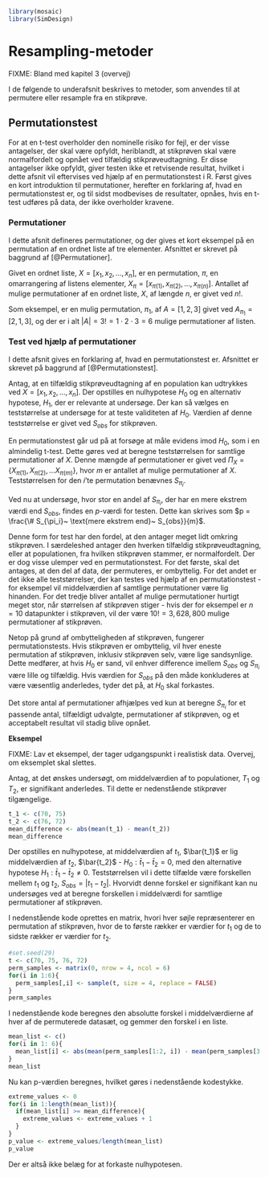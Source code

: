 ```r
library(mosaic)
library(SimDesign)
```
# Resampling-metoder

FIXME: Bland med kapitel 3 (overvej)

I de følgende to underafsnit beskrives to metoder, som anvendes til at permutere eller resample fra en stikprøve.  

## Permutationstest

For at en t-test overholder den nominelle risiko for fejl, er der visse antagelser, der skal være opfyldt, heriblandt, at stikprøven skal være normalfordelt og opnået ved tilfældig stikprøveudtagning. Er disse antagelser ikke opfyldt, giver testen ikke et retvisende resultat, hvilket i dette afsnit vil eftervises ved hjælp af en permutationstest i R. Først gives en kort introduktion til permutationer, herefter en forklaring af, hvad en permutationstest er, og til sidst modbevises de resultater, opnåes, hvis en t-test udføres på data, der ikke overholder kravene.

### Permutationer

I dette afsnit defineres permutationer, og der gives et kort eksempel på en permutation af en ordnet liste af tre elementer. Afsnittet er skrevet på baggrund af [@Permutationer].

Givet en ordnet liste, $X = [x_1, x_2, \ldots, x_n ]$, er en permutation, $\pi$, en omarrangering af listens elementer, $X_\pi = [x_{\pi(1)}, x_{\pi(2)}, \ldots, x_{\pi(n)}]$. Antallet af mulige permutationer af en ordnet liste, $X$, af længde $n$, er givet ved $n!$.

Som eksempel, er en mulig permutation, $\pi_1$, af $A = [1, 2, 3]$ givet ved $A_{\pi_1} = [2, 1, 3]$, og der er i alt $|A| = 3! = 1 \cdot 2 \cdot 3 = 6$ mulige permutationer af listen. 

### Test ved hjælp af permutationer

I dette afsnit gives en forklaring af, hvad en permutationstest er. Afsnittet er skrevet på baggrund af [@Permutationstest].

Antag, at en tilfældig stikprøveudtagning af en population kan udtrykkes ved $X = [x_1, x_2, \ldots, x_n]$. Der opstilles en nulhypotese $H_0$ og en alternativ hypotese, $H_1$, der er relevante at undersøge. Der kan så vælges en teststørrelse at undersøge for at teste validiteten af $H_0$. Værdien af denne teststørrelse er givet ved $S_{obs}$ for stikprøven.

En permutationstest går ud på at forsøge at måle evidens imod $H_0$, som i en almindelig t-test. Dette gøres ved at beregne teststørrelsen for samtlige permutationer af $X$. Denne mængde af permutationer er givet ved $\Pi_X = \{X_{\pi(1)}, X_{\pi(2)}, \ldots X_{\pi(m)} \}$, hvor $m$ er antallet af mulige permutationer af $X$. Teststørrelsen for den $i$'te permutation benævnes $S_{\pi_i}$.

Ved nu at undersøge, hvor stor en andel af $S_{\pi_i}$, der har en mere ekstrem værdi end $S_{obs}$, findes en _p_-værdi for testen. Dette kan skrives som $p = \frac{\# S_{\pi_i}~ \text{mere ekstrem end}~ S_{obs}}{m}$.

Denne form for test har den fordel, at den antager meget lidt omkring stikprøven. I særdeleshed antager den hverken tilfældig stikprøveudtagning, eller at populationen, fra hvilken stikprøven stammer, er normalfordelt. Der er dog visse ulemper ved en permutationstest. For det første, skal det antages, at den del af data, der permuteres, er ombyttelig. For det andet er det ikke alle teststørrelser, der kan testes ved hjælp af en permutationstest - for eksempel vil middelværdien af samtlige permutationer være lig hinanden. For det tredje bliver antallet af mulige permutationer hurtigt meget stor, når størrelsen af stikprøven stiger - hvis der for eksempel er $n = 10$ datapunkter i stikprøven, vil der være $10! = 3,628,800$ mulige permutationer af stikprøven.

Netop på grund af ombytteligheden af stikprøven, fungerer permutationstests. Hvis stikprøven er ombyttelig, vil hver eneste permutation af stikprøven, inklusiv stikprøven selv, være lige sandsynlige. Dette medfører, at hvis $H_0$ er sand, vil enhver difference imellem $S_{obs}$ og $S_{\pi_i}$ være lille og tilfældig. Hvis værdien for $S_{obs}$ på den måde konkluderes at være væsentlig anderledes, tyder det på, at $H_0$ skal forkastes.

Det store antal af permutationer afhjælpes ved kun at beregne $S_{\pi_i}$ for et passende antal, tilfældigt udvalgte, permutationer af stikprøven, og et acceptabelt resultat vil stadig blive opnået.

__Eksempel__

FIXME: Lav et eksempel, der tager udgangspunkt i realistisk data. Overvej, om eksemplet skal slettes.

Antag, at det ønskes undersøgt, om middelværdien af to populationer, $T_1$ og $T_2$, er signifikant anderledes. Til dette er nedenstående stikprøver tilgængelige.

```r
t_1 <- c(70, 75)
t_2 <- c(76, 72)
mean_difference <- abs(mean(t_1) - mean(t_2))
mean_difference
```

Der opstilles en nulhypotese, at middelværdien af $t_1$, $\bar{t_1}$ er lig middelværdien af $t_2$, $\bar{t_2}$ - $H_0: \bar t_1 - \bar t_2 = 0$, med den alternative hypotese $H_1: \bar t_1 - \bar t_2 \neq 0$. Teststørrelsen vil i dette tilfælde være forskellen mellem $t_1$ og $t_2$, $S_{obs} = |t_1 - t_2|$. Hvorvidt denne forskel er signifikant kan nu undersøges ved at beregne forskellen i middelværdi for samtlige permutationer af stikprøven.

I nedenstående kode oprettes en matrix, hvori hver søjle repræsenterer en permutation af stikprøven, hvor de to første rækker er værdier for $t_1$ og de to sidste rækker er værdier for $t_2$.
```r
#set.seed(29)
t <- c(70, 75, 76, 72)
perm_samples <- matrix(0, nrow = 4, ncol = 6)
for(i in 1:6){
  perm_samples[,i] <- sample(t, size = 4, replace = FALSE)
}
perm_samples
```

I nedenstående kode beregnes den absolutte forskel i middelværdierne af hver af de permuterede datasæt, og gemmer den forskel i en liste.
```r
mean_list <- c()
for(i in 1: 6){
  mean_list[i] <- abs(mean(perm_samples[1:2, i]) - mean(perm_samples[3:4, i]))
}
mean_list
```

Nu kan p-værdien beregnes, hvilket gøres i nedenstående kodestykke.
```r
extreme_values <- 0
for(i in 1:length(mean_list)){
  if(mean_list[i] >= mean_difference){
    extreme_values <- extreme_values + 1
  }
}
p_value <- extreme_values/length(mean_list)
p_value
```

Der er altså ikke belæg for at forkaste nulhypotesen.
